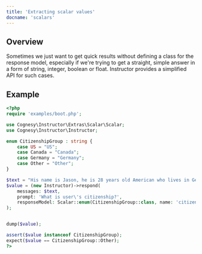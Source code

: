 ```yaml
---
title: 'Extracting scalar values'
docname: 'scalars'
---
```


## Overview

Sometimes we just want to get quick results without defining a class for
the response model, especially if we're trying to get a straight, simple
answer in a form of string, integer, boolean or float. Instructor provides
a simplified API for such cases.

## Example

```php
<?php
require 'examples/boot.php';

use Cognesy\Instructor\Extras\Scalar\Scalar;
use Cognesy\Instructor\Instructor;

enum CitizenshipGroup : string {
    case US = "US";
    case Canada = "Canada";
    case Germany = "Germany";
    case Other = "Other";
}

$text = "His name is Jason, he is 28 years old American who lives in Germany.";
$value = (new Instructor)->respond(
    messages: $text,
    prompt: 'What is user\'s citizenship?',
    responseModel: Scalar::enum(CitizenshipGroup::class, name: 'citizenshipGroup'),
);


dump($value);

assert($value instanceof CitizenshipGroup);
expect($value == CitizenshipGroup::Other);
?>
```
